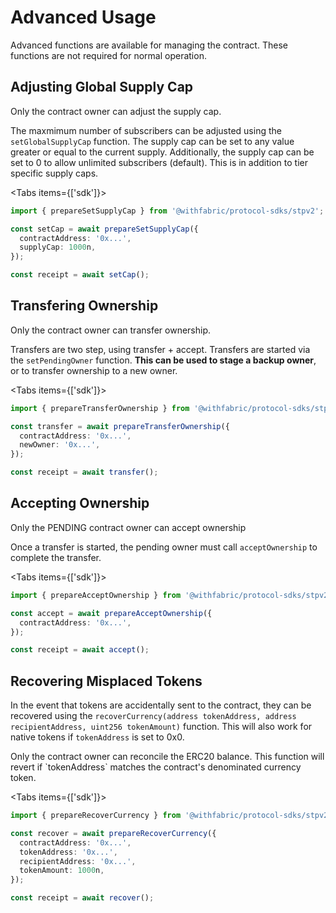 
# Advanced Usage

Advanced functions are available for managing the contract. These functions are not required for normal operation.

## Adjusting Global Supply Cap

<Callout type="info" emoji="ℹ️">
  Only the contract owner can adjust the supply cap.
</Callout>

The maxmimum number of subscribers can be adjusted using the `setGlobalSupplyCap` function. The supply cap can be set to any value greater or equal to the current supply. Additionally, the
supply cap can be set to 0 to allow unlimited subscribers (default). This is in addition to tier specific supply caps.

<Tabs items={['sdk']}>
  <Tab>
  ```ts
  import { prepareSetSupplyCap } from '@withfabric/protocol-sdks/stpv2';

  const setCap = await prepareSetSupplyCap({
    contractAddress: '0x...',
    supplyCap: 1000n,
  });

  const receipt = await setCap();
  ```
  </Tab>
</Tabs>

## Transfering Ownership

<Callout type="info" emoji="ℹ️">
  Only the contract owner can transfer ownership.
</Callout>

Transfers are two step, using transfer + accept. Transfers are started via the `setPendingOwner` function.
**This can be used to stage a backup owner**, or to transfer ownership to a new owner.

<Tabs items={['sdk']}>
  <Tab>
  ```ts
  import { prepareTransferOwnership } from '@withfabric/protocol-sdks/stpv2';

  const transfer = await prepareTransferOwnership({
    contractAddress: '0x...',
    newOwner: '0x...',
  });

  const receipt = await transfer();
  ```
  </Tab>
</Tabs>

## Accepting Ownership

<Callout type="info" emoji="ℹ️">
  Only the PENDING contract owner can accept ownership
</Callout>

Once a transfer is started, the pending owner must call `acceptOwnership` to complete the transfer.

<Tabs items={['sdk']}>
  <Tab>
  ```ts
  import { prepareAcceptOwnership } from '@withfabric/protocol-sdks/stpv2';

  const accept = await prepareAcceptOwnership({
    contractAddress: '0x...',
  });

  const receipt = await accept();
  ```
  </Tab>
</Tabs>

## Recovering Misplaced Tokens

In the event that tokens are accidentally sent to the contract, they can be recovered using the `recoverCurrency(address tokenAddress, address recipientAddress, uint256 tokenAmount)` function. This will also work for native tokens if `tokenAddress` is set to 0x0.

<Callout type="info" emoji="ℹ️">
  Only the contract owner can reconcile the ERC20 balance.
</Callout>

<Callout type="warning" emoji="ℹ️">
  This function will revert if `tokenAddress` matches the contract's denominated currency token.
</Callout>

<Tabs items={['sdk']}>
  <Tab>
  ```ts
  import { prepareRecoverCurrency } from '@withfabric/protocol-sdks/stpv2';

  const recover = await prepareRecoverCurrency({
    contractAddress: '0x...',
    tokenAddress: '0x...',
    recipientAddress: '0x...',
    tokenAmount: 1000n,
  });

  const receipt = await recover();
  ```
  </Tab>
</Tabs>

